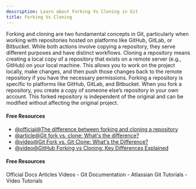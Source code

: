 ```yaml
---
description: Learn about Forking Vs Cloning in Git
title: Forking Vs Cloning
---
```


Forking and cloning are two fundamental concepts in Git, particularly when working with repositories hosted on platforms like GitHub, GitLab, or Bitbucket. While both actions involve copying a repository, they serve different purposes and have distinct workflows.
Cloning a repository means creating a local copy of a repository that exists on a remote server (e.g., GitHub) on your local machine. This allows you to work on the project locally, make changes, and then push those changes back to the remote repository if you have the necessary permissions.
Forking a repository is specific to platforms like GitHub, GitLab, and Bitbucket. When you fork a repository, you create a copy of someone else’s repository in your own account. This forked repository is independent of the original and can be modified without affecting the original project.

#### Free Resources

- [@official@The difference between forking and cloning a repository](https://github.com/orgs/community/discussions/35849)
- [@article@Git fork vs. clone: What's the difference?](https://www.theserverside.com/answer/Git-fork-vs-clone-Whats-the-difference)
- [@video@Git Fork vs. Git Clone: What's the Difference?](https://youtu.be/6YQxkxw8nhE?si=mJNvcaB4lQccsU57)
- [@video@GitHub Forking vs Cloning: Key Differences Explained](https://youtu.be/yQSjqYs2UBE?si=3BKYtWmkLIMWvA6G)

#### Free Resources

<Tabs defaultValue="official">
<TabsList>
<TabsTrigger value="official">Official Docs</TabsTrigger>
<TabsTrigger value="article">Articles</TabsTrigger>
<TabsTrigger value="video">Videos</TabsTrigger>
</TabsList>

<TabsContent value="official">
- <Link href="https://git-scm.com/docs">Git Documentation</Link>
</TabsContent>
<TabsContent value="article">
- <Link href="https://www.atlassian.com/git/tutorials">Atlassian Git Tutorials</Link>
</TabsContent>
<TabsContent value="video">
- <Link href="https://www.youtube.com/results?search_query=git+forking-vs-cloning+tutorial">Video Tutorials</Link>
</TabsContent>
</Tabs>
